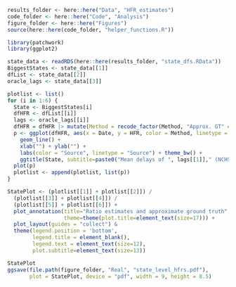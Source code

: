 
```r
results_folder <- here::here("Data", "HFR_estimates")
code_folder <- here::here("Code", "Analysis")
figure_folder <- here::here("Figures")
source(here::here(code_folder, "helper_functions.R"))

library(patchwork)
library(ggplot2)
```

```r
state_data <- readRDS(here::here(results_folder, "state_dfs.RData"))
BiggestStates <- state_data[[1]]
dfList <- state_data[[2]]
oracle_lags <- state_data[[3]]

plotlist <- list()
for (i in 1:6) {
  State <- BiggestStates[i]
  dfHFR <- dfList[[i]]
  lags <- oracle_lags[[i]]
  dfHFR = dfHFR |> mutate(Method = recode_factor(Method, "Approx. GT" = "Approximate GT"))
  p <- ggplot(dfHFR, aes(x = Date, y = HFR, color = Method, linetype = Method)) + 
    geom_line() + 
    xlab("") + ylab("") +
    labs(color = "Source", linetype = "Source") + theme_bw() +
    ggtitle(State, subtitle=paste0("Mean delays of ", lags[[1]]," (NCHS) and ", lags[[2]], " (JHU)"))
  plot(p)
  plotlist <- append(plotlist, list(p))
}
```


```r
StatePlot <- (plotlist[[1]] + plotlist[[2]]) /
  (plotlist[[3]] + plotlist[[4]]) /
  (plotlist[[5]] + plotlist[[6]]) +
  plot_annotation(title="Ratio estimates and approximate ground truth",
                  theme=theme(plot.title=element_text(size=17))) +
  plot_layout(guides = "collect") &
  theme(legend.position = 'bottom',
        legend.title = element_blank(),
        legend.text = element_text(size=12),
        plot.subtitle=element_text(size=13))

StatePlot
ggsave(file.path(figure_folder, "Real", "state_level_hfrs.pdf"), 
       plot = StatePlot, device = "pdf", width = 9, height = 8.5) 
```


